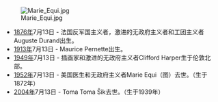 [[Image:Marie_Equi.jpg|right]]
*[[1876年|1876年]]7月13日 - 法国反军国主义者，激进的无政府主义者和工团主义者Auguste Durand出生。
*[[1913年|1913年]]7月13日 - Maurice Pernette出生。
*[[1949年|1949年]]7月13日 - 插画家和激进的无政府主义者Clifford Harper生于伦敦北部。
*[[1952年|1952年]]7月13日 - 美国医生和无政府主义者Marie Equi（图）去世。（生于1872年）
*[[2004年|2004年]]7月13日 - Toma Toma Ŝik去世。（生于1939年）